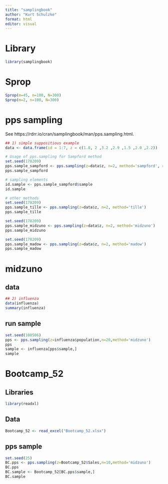```yaml
---
title: "samplingbook"
author: "Kurt Schulzke"
format: html
editor: visual
---
```


# Library
```r
library(samplingbook)
```

# Sprop

```r
Sprop(m=45, n=100, N=300)
Sprop(m=2, n=100, N=300)
```
# pps sampling

See https://rdrr.io/cran/samplingbook/man/pps.sampling.html. 
```r
## 1) simple suppositious example
data <- data.frame(id = 1:7, z = c(1.8, 2 ,3.2 ,2.9 ,1.5 ,2.0 ,2.2))

# Usage of pps.sampling for Sampford method
set.seed(178209)
pps.sample_sampford <- pps.sampling(z=data$z, n=2, method='sampford', return.PI=FALSE)
pps.sample_sampford

# sampling elements
id.sample <- pps.sample_sampford$sample
id.sample

# other methods
set.seed(178209)
pps.sample_tille <- pps.sampling(z=data$z, n=2, method='tille')
pps.sample_tille

set.seed(178209)
pps.sample_midzuno <- pps.sampling(z=data$z, n=2, method='midzuno')
pps.sample_midzuno

set.seed(178209)
pps.sample_madow <- pps.sampling(z=data$z, n=2, method='madow')
pps.sample_madow
```

# midzuno
## data
```r
## 2) influenza
data(influenza)
summary(influenza)
```

## run sample
```r
set.seed(108506)
pps <- pps.sampling(z=influenza$population,n=20,method='midzuno')
pps
sample <- influenza[pps$sample,]
sample
```

# Bootcamp_52

## Libraries
```r
library(readxl)
```

## Data
```r
Bootcamp_52 <- read_excel("Bootcamp_52.xlsx")

```

## pps sample

```r
set.seed(25)
BC.pps <- pps.sampling(z=Bootcamp_52$Sales,n=10,method='midzuno')
BC.pps
BC.sample <- Bootcamp_52[BC.pps$sample,]
BC.sample
```

